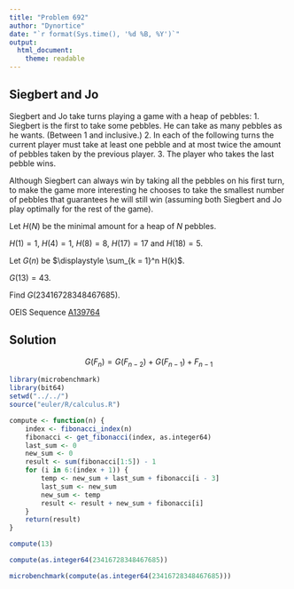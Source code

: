 ```yaml
---
title: "Problem 692"
author: "Dynortice"
date: "`r format(Sys.time(), '%d %B, %Y')`"
output:
  html_document:
    theme: readable
---
```

## Siegbert and Jo

Siegbert and Jo take turns playing a game with a heap of pebbles:
1. Siegbert is the first to take some pebbles. He can take as many pebbles as he wants. (Between $1$ and inclusive.)
2. In each of the following turns the current player must take at least one pebble and at most twice the amount of pebbles taken by the previous player.
3. The player who takes the last pebble wins.

Although Siegbert can always win by taking all the pebbles on his first turn, to make the game more interesting he chooses to take the smallest number of pebbles that guarantees he will still win (assuming both Siegbert and Jo play optimally for the rest of the game).

Let $H(N)$ be the minimal amount for a heap of $N$ pebbles.

$H(1) = 1$, $H(4) = 1$, $H(8) = 8$, $H(17) = 17$ and $H(18) = 5$.

Let $G(n)$ be $\displaystyle \sum_{k = 1}^n H(k)$.

$G(13) = 43$.

Find $G(23416728348467685)$.

OEIS Sequence [A139764](https://oeis.org/A139764)

## Solution

$$G(F_n) = G(F_{n - 2}) + G(F_{n - 1}) + F_{n - 1}$$

```r
library(microbenchmark)
library(bit64)
setwd("../../")
source("euler/R/calculus.R")
```

```r
compute <- function(n) {
    index <- fibonacci_index(n)
    fibonacci <- get_fibonacci(index, as.integer64)
    last_sum <- 0
    new_sum <- 0
    result <- sum(fibonacci[1:5]) - 1
    for (i in 6:(index + 1)) {
        temp <- new_sum + last_sum + fibonacci[i - 3]
        last_sum <- new_sum
        new_sum <- temp
        result <- result + new_sum + fibonacci[i]
    }
    return(result)
}
```

```r
compute(13)
```
```r
compute(as.integer64(23416728348467685))
```

```r
microbenchmark(compute(as.integer64(23416728348467685)))
```